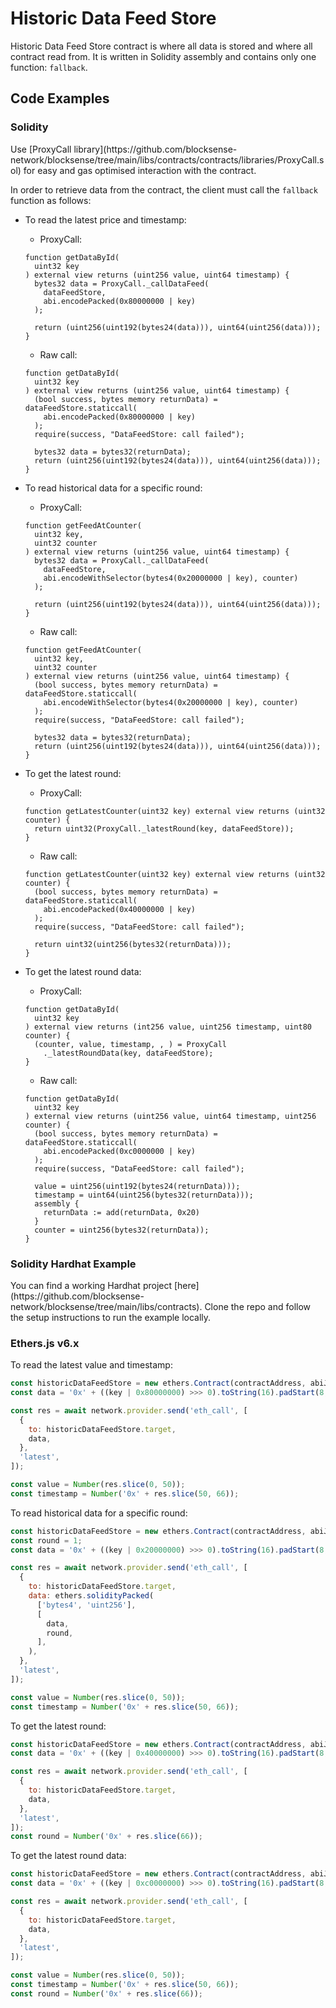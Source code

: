 
# Historic Data Feed Store

Historic Data Feed Store contract is where all data is stored and where all contract read from. It is written in Solidity assembly and contains only one function: `fallback`.

## Code Examples

### Solidity

<Callout type="info">
  Use [ProxyCall library](https://github.com/blocksense-network/blocksense/tree/main/libs/contracts/contracts/libraries/ProxyCall.sol) for easy and gas optimised interaction with the contract.
</Callout>

In order to retrieve data from the contract, the client must call the `fallback` function as follows:

- To read the latest price and timestamp:
  - ProxyCall:
  ```solidity copy
  function getDataById(
    uint32 key
  ) external view returns (uint256 value, uint64 timestamp) {
    bytes32 data = ProxyCall._callDataFeed(
      dataFeedStore,
      abi.encodePacked(0x80000000 | key)
    );

    return (uint256(uint192(bytes24(data))), uint64(uint256(data)));
  }
  ```
  - Raw call:
  ```solidity copy
  function getDataById(
    uint32 key
  ) external view returns (uint256 value, uint64 timestamp) {
    (bool success, bytes memory returnData) = dataFeedStore.staticcall(
      abi.encodePacked(0x80000000 | key)
    );
    require(success, "DataFeedStore: call failed");

    bytes32 data = bytes32(returnData);
    return (uint256(uint192(bytes24(data))), uint64(uint256(data)));
  }
  ```

- To read historical data for a specific round:
  - ProxyCall:
  ```solidity copy
  function getFeedAtCounter(
    uint32 key,
    uint32 counter
  ) external view returns (uint256 value, uint64 timestamp) {
    bytes32 data = ProxyCall._callDataFeed(
      dataFeedStore,
      abi.encodeWithSelector(bytes4(0x20000000 | key), counter)
    );

    return (uint256(uint192(bytes24(data))), uint64(uint256(data)));
  }
  ```
  - Raw call:
  ```solidity copy
  function getFeedAtCounter(
    uint32 key,
    uint32 counter
  ) external view returns (uint256 value, uint64 timestamp) {
    (bool success, bytes memory returnData) = dataFeedStore.staticcall(
      abi.encodeWithSelector(bytes4(0x20000000 | key), counter)
    );
    require(success, "DataFeedStore: call failed");

    bytes32 data = bytes32(returnData);
    return (uint256(uint192(bytes24(data))), uint64(uint256(data)));
  }
  ```

- To get the latest round:
  - ProxyCall:
  ```solidity copy
  function getLatestCounter(uint32 key) external view returns (uint32 counter) {
    return uint32(ProxyCall._latestRound(key, dataFeedStore));
  }
  ```
  - Raw call:
  ```solidity copy
  function getLatestCounter(uint32 key) external view returns (uint32 counter) {
    (bool success, bytes memory returnData) = dataFeedStore.staticcall(
      abi.encodePacked(0x40000000 | key)
    );
    require(success, "DataFeedStore: call failed");

    return uint32(uint256(bytes32(returnData)));
  }
  ```

- To get the latest round data:
  - ProxyCall:
  ```solidity copy
  function getDataById(
    uint32 key
  ) external view returns (int256 value, uint256 timestamp, uint80 counter) {
    (counter, value, timestamp, , ) = ProxyCall
      ._latestRoundData(key, dataFeedStore);
  }
  ```
  - Raw call:
  ```solidity copy
  function getDataById(
    uint32 key
  ) external view returns (uint256 value, uint64 timestamp, uint256 counter) {
    (bool success, bytes memory returnData) = dataFeedStore.staticcall(
      abi.encodePacked(0xc0000000 | key)
    );
    require(success, "DataFeedStore: call failed");

    value = uint256(uint192(bytes24(returnData)));
    timestamp = uint64(uint256(bytes32(returnData)));
    assembly {
      returnData := add(returnData, 0x20)
    }
    counter = uint256(bytes32(returnData));
  }
  ```

### Solidity Hardhat Example

<Callout type="info" title="Note">
  You can find a working Hardhat project [here](https://github.com/blocksense-network/blocksense/tree/main/libs/contracts). Clone the repo and follow the setup instructions to run the example locally.
</Callout>

### Ethers.js v6.x

To read the latest value and timestamp:

```js copy
const historicDataFeedStore = new ethers.Contract(contractAddress, abiJson, provider);
const data = '0x' + ((key | 0x80000000) >>> 0).toString(16).padStart(8, '0');

const res = await network.provider.send('eth_call', [
  {
    to: historicDataFeedStore.target,
    data,
  },
  'latest',
]);

const value = Number(res.slice(0, 50));
const timestamp = Number('0x' + res.slice(50, 66));
```

To read historical data for a specific round:

```js copy
const historicDataFeedStore = new ethers.Contract(contractAddress, abiJson, provider);
const round = 1;
const data = '0x' + ((key | 0x20000000) >>> 0).toString(16).padStart(8, '0');

const res = await network.provider.send('eth_call', [
  {
    to: historicDataFeedStore.target,
    data: ethers.solidityPacked(
      ['bytes4', 'uint256'],
      [
        data,
        round,
      ],
    ),
  },
  'latest',
]);

const value = Number(res.slice(0, 50));
const timestamp = Number('0x' + res.slice(50, 66));
```

To get the latest round:

```js copy
const historicDataFeedStore = new ethers.Contract(contractAddress, abiJson, provider);
const data = '0x' + ((key | 0x40000000) >>> 0).toString(16).padStart(8, '0');

const res = await network.provider.send('eth_call', [
  {
    to: historicDataFeedStore.target,
    data,
  },
  'latest',
]);
const round = Number('0x' + res.slice(66));
```

To get the latest round data:

```js copy
const historicDataFeedStore = new ethers.Contract(contractAddress, abiJson, provider);
const data = '0x' + ((key | 0xc0000000) >>> 0).toString(16).padStart(8, '0');

const res = await network.provider.send('eth_call', [
  {
    to: historicDataFeedStore.target,
    data,
  },
  'latest',
]);

const value = Number(res.slice(0, 50));
const timestamp = Number('0x' + res.slice(50, 66));
const round = Number('0x' + res.slice(66));
```
